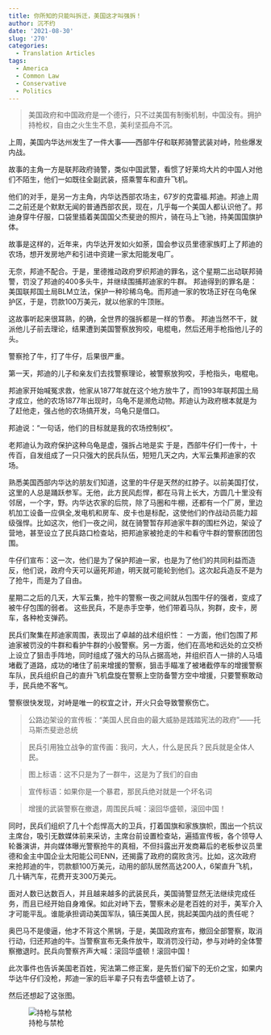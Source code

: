 ```yaml
---
title: 你所知的只能叫拆迁，美国这才叫强拆！
author: 沉不约
date: '2021-08-30'
slug: '270'
categories:
  - Translation Articles
tags:
  - America
  - Common Law
  - Conservative
  - Politics
---
```


> 美国政府和中国政府是一个德行，只不过美国有制衡机制，中国没有。拥护持枪权，自由之火生生不息，美利坚孤舟不沉。

上周，美国内华达州发生了一件大事——西部牛仔和联邦骑警武装对峙，险些爆发内战。

故事的主角一方是联邦政府骑警，类似中国武警，看惯了好莱坞大片的中国人对他们不陌生，他们一如既往全副武装，搭乘警车和直升飞机。

他们的对手，是另一方主角，内华达西部农场主，67岁的克雷福.邦迪。邦迪上周二之前还是个默默无闻的普通西部农民，现在，几乎每一个美国人都认识他了。邦迪身穿牛仔服，口袋里插着美国国父杰斐逊的照片，骑在马上飞驰，持美国国旗护体。

故事是这样的，近年来，内华达开发如火如荼，国会参议员里德家族盯上了邦迪的农场，想开发房地产和引进中资建一家太阳能发电厂。

无奈，邦迪不配合。于是，里德推动政府罗织邦迪的罪名，这个星期二出动联邦骑警，罚没了邦迪的400多头牛，并继续围捕邦迪家的牛群。 邦迪得到的罪名是：美国联邦国土局BLM立法，保护一种珍稀乌龟。而邦迪一家的牧场正好在乌龟保护区，于是，罚款100万美元，就以他家的牛顶账。

这故事听起来很耳熟，的确，全世界的强拆都是一样的节奏。 邦迪当然不干，就派他儿子前去理论，结果遭到美国警察放狗咬，电棍电，然后还用手枪指他儿子的头。

警察抢了牛，打了牛仔，后果很严重。

第一天，邦迪的儿子和亲友们去找警察理论，被警察放狗咬，手枪指头，电棍电。

邦迪家开始喊冤求救，他家从1877年就在这个地方放牛了，而1993年联邦国土局才成立，他的农场1877年出现时，乌龟不是濒危动物。邦迪认为政府根本就是为了赶他走，强占他的农场搞开发，乌龟只是借口。

邦迪说："一句话，他们的目标就是我的农场控制权"。

老邦迪认为政府保护这种乌龟是虚，强拆占地是实 于是，西部牛仔们一传十，十传百，自发组成了一只只强大的民兵队伍，短短几天之内，大军云集邦迪家的农场。

熟悉美国西部内华达的朋友们知道，这里的牛仔是天然的红脖子。以前美国打仗，这里的人总是踊跃参军。无他，此方民风彪悍，都在马背上长大，方圆几十里没有邻居，一个字，野。内华达农家的后院，除了马圈和牛棚，还都有一个厂房，里边机加工设备一应俱全,发电机和房车、皮卡也是标配，这使他们的作战动员能力超级强悍。比如这次，他们一夜之间，就在骑警暂存邦迪家牛群的围栏外边，架设了营地，甚至设立了民兵路口检查站，把邦迪家被抢走的牛和看守牛群的警察团团包围。

牛仔们宣布：这一次，他们是为了保护邦迪一家，也是为了他们的共同利益而造反，他们说，政府今天可以逼死邦迪，明天就可能轮到他们。这次起兵造反不是为了抢牛，而是为了自由。

星期二之后的几天，大军云集，抢牛的警察一夜之间就从包围牛仔的强者，变成了被牛仔包围的弱者。 这些民兵，不是赤手空拳，他们带着马队，狗群，皮卡，房车，各种枪支弹药。

民兵们聚集在邦迪家周围，表现出了卓越的战术组织性： 一方面，他们包围了邦迪家被罚没的牛群和看护牛群的小股警察。另一方面，他们在高地和远处的立交桥上设立了狙击手阵地，同时组成了强大的马队占据高地，并组织百人一排的人马墙堵截了道路，成功的堵住了前来增援的警察，狙击手瞄准了被堵截停车的增援警察车队，民兵组织自己的直升飞机盘旋在警察上空防备警方空中增援，只要警察敢动手，民兵绝不客气。

警察很快发现，对峙是唯一的权宜之计，开火只会导致警察伤亡。

> 公路边架设的宣传板：“美国人民自由的最大威胁是践踏宪法的政府”——托马斯杰斐逊总统

> 民兵引用独立战争的宣传画：我问，大人，什么是民兵？民兵就是全体人民。

> 图上标语：这不只是为了一群牛，这是为了我们的自由

> 宣传标语：如果你是一个暴君，那民兵绝对就是一个坏名词

> 增援的武装警察在撤退，周围民兵喊：滚回华盛顿，滚回中国！

同时，民兵们组织了几十个彪悍高大的卫兵，打着国旗和家族旗帜，围出一个抗议主席台，吸引无数媒体前来采访，主席台前设置检查站，遍插宣传板，各个领导人轮番演讲，并向媒体曝光警察抢牛的真相，不但抖露出开发商幕后的老板参议员里德和金主中国企业太阳能公司ENN，还揭露了政府的腐败贪污。比如，这次政府来抢邦迪的牛，罚款额100万美元，动用的部队居然高达200人，6架直升飞机，几十辆汽车，花费开支300万美元。

面对人数已达数百人，并且越来越多的武装民兵，美国骑警显然无法继续完成任务，而且已经开始自身难保。如此对峙下去，警察未必是老百姓的对手，美军介入才可能平乱。谁能承担调动美国军队，镇压美国人民，挑起美国内战的责任呢？



奥巴马不是傻逼，他才不背这个黑锅，于是，美国政府宣布，撤回全部警察，取消行动，归还邦迪的牛。当警察宣布无条件放牛，取消罚没行动，参与对峙的全体警察撤退时。民兵向警察齐声大喊：滚回华盛顿！滚回中国！



此次事件也告诉美国老百姓，宪法第二修正案，是先哲们留下的无价之宝，如果内华达牛仔们没枪，邦迪一家的后半辈子只有去华盛顿上访了。

然后还想起了这张图。

![持枪与禁枪](1.jpg)


